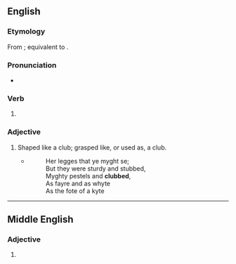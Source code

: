 ==English==

===Etymology===
From {{inh|en|enm|clubbyd}}; equivalent to {{af|en|club|-ed}}.

===Pronunciation===
* {{IPA|en|/klʌbd/}}

===Verb===
{{head|en|verb form}}

# {{en-past of|club}}

===Adjective===
{{en-adj}}

# Shaped like a club; grasped like, or used as, a club.
#: {{sense|shaped like a club}} {{synonyms|en|clavate|claviform}}
#* {{rfdatek|en|Skelton}}
#*:Her legges that ye myght se;<br>But they were sturdy and stubbed, <br>Myghty pestels and '''clubbed''', <br>As fayre and as whyte <br>As the fote of a kyte

----

==Middle English==

===Adjective===
{{head|enm|adjective}}

# {{alternative form of|enm|clubbyd}}